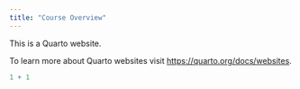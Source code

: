```yaml
---
title: "Course Overview"
---
```


This is a Quarto website.

To learn more about Quarto websites visit <https://quarto.org/docs/websites>.

```r
1 + 1
```
